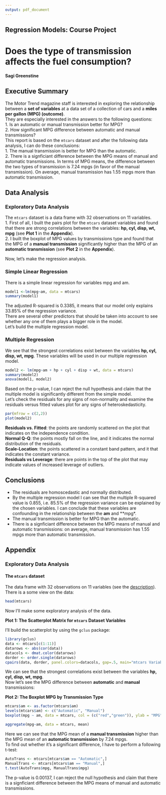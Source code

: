 ```yaml
---
output: pdf_document
---
```


## Regression Models: Course Project

# Does the type of transmission affects the fuel consumption?

#### Sagi Greenstine

## Executive Summary

The Motor Trend magazine staff is interested in exploring the relationship between a **set of variables** at a data set of a collection of cars and a **miles per gallon (MPG) (outcome)**.  
They are especially interested in the answers to the following questions:  
1. Is an automatic or manual transmission better for MPG?  
2. How significant MPG difference between automatic and manual transmissions?  
This report is based on the ```mtcars``` dataset and after the following data analysis, I can do these conclusions:  
1. The manual transmission is better for MPG than the automatic.  
2. There is a signficiant difference between the MPG means of manual and automatic transmissions. In terms of MPG means, the difference between the two types of transmission is 7.24 mpgs (in favor of the manual transmission). On average, manual transmission has 1.55 mpgs more than automatic transmission.

## Data Analysis

### Exploratory Data Analysis

The ```mtcars``` dataset is a data frame with 32 observations on 11 variables.  
1. First of all, I built the pairs plot for the ```mtcars``` dataset variables and found that there are strong correlations between the variables: **hp, cyl, disp, wt, mpg** (see **Plot 1** in the **Appendix**).  
2. I built the boxplot of MPG values by transmissions type and found that the MPG of a **manual transmission** significantly higher than the MPG of an **automatic transmission** (see **Plot 2** in the **Appendix**).

Now, let's make the regression analysis.

### Simple Linear Regression
There is a simple linear regression for variables mpg and am.
```r
model1 <-lm(mpg~am, data = mtcars)
summary(model1)
```

The adjusted R-squared is 0.3385, it means that our model only explains 33.85% of the regression variance.  
There are several other predictors that should be taken into account to see whether any one of them plays a bigger role in the model.  
Let's build the multiple regression model.

### Multiple Regression
We see that the strongest correlations exist between the variables **hp, cyl, disp, wt, mpg**. These variables will be used in our multiple regression model.
```r
model2 <- lm(mpg~am + hp + cyl + disp + wt, data = mtcars)
summary(model2)
anova(model1, model2)
```

Based on the p-value, I can reject the null hypothesis and claim that the multiple model is significantly different from the simple model.  
Let's check the residuals for any signs of non-normality and examine the residuals versus fitted values plot for any signs of heteroskedasticity.

```r
par(mfrow = c(2,2))
plot(model2)
```
  
**Residuals vs. Fitted**: the points are randomly scattered on the plot that indicates on the independence condition.  
**Normal Q-Q**: the points mostly fall on the line, and it indicates the normal distribution of the residuals.  
**Scale-Location**: the points scattered in a constant band pattern, and it that indicates the constant variance.  
**Residuals vs Leverage**: there are points in the top of the plot that may indicate values of increased leverage of outliers.

## Conclusions
- The residuals are homoscedastic and normally distributed.  
- By the multiple regression model I can see that the multiple R-squared value is 0.855, i.e. 85.5% of the regression variance can be explained by the chosen variables. I can conclude that these variables are confounding in the relationship between the **am** and **mpg*.  
- The manual transmission is better for MPG than the automatic.  
- There is a signficiant difference between the MPG means of manual and automatic transmissions: on average, manual transmission has 1.55 mpgs more than automatic transmission.  


## Appendix

### Exploratory Data Analysis

#### The ```mtcars``` dataset
The data frame with 32 observations on 11 variables (see the [description](https://stat.ethz.ch/R-manual/R-devel/library/datasets/html/mtcars.html)).  
There is a some view on the data:

```r
head(mtcars)
```

Now I'll make some exploratory analysis of the data.

**Plot 1: The Scatterplot Matrix for ```mtcars``` Dataset Variables**

I'll build the scatterplot by using the ```gclus``` package:

```r
library(gclus)
data <- mtcars[c(1:11)] 
datarows <- abs(cor(data))
datacols <- dmat.color(datarows)
dorder <- order.single(datarows) 
cpairs(data, dorder, panel.colors=datacols, gap=.5, main="mtcars Variables Correlations" )
```

We can see that the strongest correlations exist between the variables **hp, cyl, disp, wt, mpg**.  
Now let's see the MPG difference between **automatic** and **manual** transmissions:

**Plot 2: The Boxplot MPG by Transmission Type** 

```r
mtcars$am <- as.factor(mtcars$am)
levels(mtcars$am) <- c("Automatic", "Manual")
boxplot(mpg ~ am, data = mtcars, col = (c("red","green")), ylab = "MPG", xlab = "Transmission Type")
```

```r
aggregate(mpg~am, data = mtcars, mean)
```

Here we can see that the MPG mean of a **manual transmission** higher than the MPG mean of an **automatic transmission** by 7.24 mpgs.  
To find out whether it's a significant difference, I have to perform a following t-test:
```r
AutoTrans <- mtcars[mtcars$am == "Automatic",]
ManualTrans <- mtcars[mtcars$am == "Manual",]
t.test(AutoTrans$mpg, ManualTrans$mpg)
```

The p-value is 0.00137, I can reject the null hypothesis and claim that there is a signficiant difference between the MPG means of manual and automatic transmissions.
